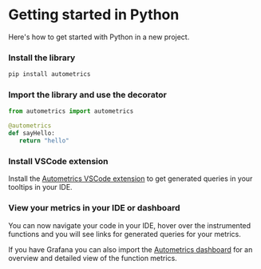 
# Getting started in Python

Here's how to get started with Python in a new project.

<Steps>

### Install the library

```bash
pip install autometrics
```


### Import the library and use the decorator

```python
from autometrics import autometrics

@autometrics
def sayHello:
   return "hello"

```

### Install VSCode extension

Install the [Autometrics VSCode extension](https://marketplace.visualstudio.com/items?itemName=Fiberplane.autometrics) to get generated queries in your tooltips in your IDE.

### View your metrics in your IDE or dashboard

You can now navigate your code in your IDE, hover over the instrumented functions and you will see links for generated queries for your metrics.

If you have Grafana you can also import the [Autometrics dashboard](https://github.com/autometrics-dev/autometrics-shared#dashboards) for an overview and detailed view of the function metrics.

</Steps>